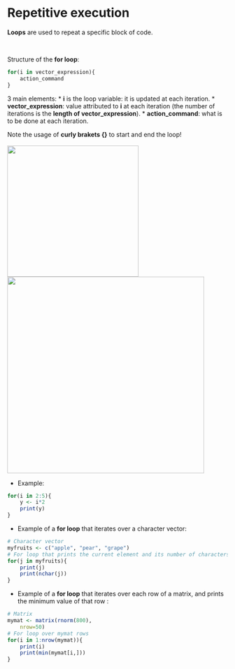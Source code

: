 # Repetitive execution

**Loops** are used to repeat a specific block of code.

<br>

Structure of the **for loop**:

```r
for(i in vector_expression){
    action_command
}
```

3 main elements:
* **i** is the loop variable: it is updated at each iteration.
* **vector_expression**: value attributed to **i** at each iteration (the number of iterations is the **length of vector_expression**).
* **action_command**: what is to be done at each iteration.

Note the usage of **curly brakets {}** to start and end the loop!
<br><br>
<img src="images/forloop1.png" width="300"/><img src="images/forloop2.png" width="450"/>


* Example:

```r
for(i in 2:5){
	y <- i*2
	print(y)
}

```

* Example of a **for loop** that iterates over a character vector:

```r
# Character vector
myfruits <- c("apple", "pear", "grape")
# For loop that prints the current element and its number of characters
for(j in myfruits){
	print(j)
	print(nchar(j))
}
```

* Example of a **for loop** that iterates over each row of a matrix, and prints the minimum value of that row :

```r
# Matrix
mymat <- matrix(rnorm(800), 
	nrow=50)
# For loop over mymat rows
for(i in 1:nrow(mymat)){
	print(i)
	print(min(mymat[i,]))
}
```
